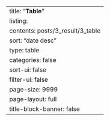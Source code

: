 ---
title: "**Table**"
listing:
  contents: posts/3_result/3_table
  sort: "date desc"
  type: table
  categories: false
  sort-ui: false
  filter-ui: false
  page-size: 9999
page-layout: full
title-block-banner: false
---